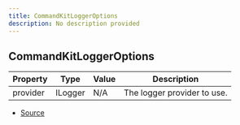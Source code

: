 ```yaml
---
title: CommandKitLoggerOptions
description: No description provided
---
```


## CommandKitLoggerOptions

| Property | Type | Value | Description |
| ----------- | ----------- | ----------- | ----------- |
| provider | ILogger | N/A | The logger provider to use. |


- [Source](https://github.com/underctrl-io/commandkit/blob/f8cc07d11d2ae5ed7f529adff1649936223e27b2/packages/commandkit/src/logger/Logger.ts#L4)
